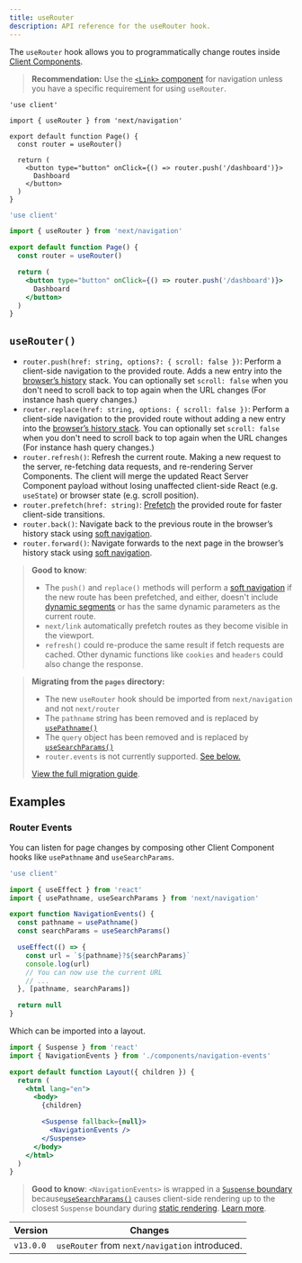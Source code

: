 ```yaml
---
title: useRouter
description: API reference for the useRouter hook.
---
```


The `useRouter` hook allows you to programmatically change routes inside [Client Components](/docs/getting-started/react-essentials).

> **Recommendation:** Use the [`<Link>` component](/docs/app/building-your-application/routing/linking-and-navigating#link-component) for navigation unless you have a specific requirement for using `useRouter`.

```tsx filename="app/example-client-component.tsx" switcher
'use client'

import { useRouter } from 'next/navigation'

export default function Page() {
  const router = useRouter()

  return (
    <button type="button" onClick={() => router.push('/dashboard')}>
      Dashboard
    </button>
  )
}
```

```jsx filename="app/example-client-component.js" switcher
'use client'

import { useRouter } from 'next/navigation'

export default function Page() {
  const router = useRouter()

  return (
    <button type="button" onClick={() => router.push('/dashboard')}>
      Dashboard
    </button>
  )
}
```

## `useRouter()`

- `router.push(href: string, options?: { scroll: false })`: Perform a client-side navigation to the provided route. Adds a new entry into the [browser’s history](https://developer.mozilla.org/en-US/docs/Web/API/History_API) stack. You can optionally set `scroll: false` when you don't need to scroll back to top again when the URL changes (For instance hash query changes.)
- `router.replace(href: string, options: { scroll: false })`: Perform a client-side navigation to the provided route without adding a new entry into the [browser’s history stack](https://developer.mozilla.org/en-US/docs/Web/API/History_API). You can optionally set `scroll: false` when you don't need to scroll back to top again when the URL changes (For instance hash query changes.)
- `router.refresh()`: Refresh the current route. Making a new request to the server, re-fetching data requests, and re-rendering Server Components. The client will merge the updated React Server Component payload without losing unaffected client-side React (e.g. `useState`) or browser state (e.g. scroll position).
- `router.prefetch(href: string)`: [Prefetch](/docs/app/building-your-application/routing/linking-and-navigating#prefetching) the provided route for faster client-side transitions.
- `router.back()`: Navigate back to the previous route in the browser’s history stack using [soft navigation](/docs/app/building-your-application/routing/linking-and-navigating#soft-navigation).
- `router.forward()`: Navigate forwards to the next page in the browser’s history stack using [soft navigation](/docs/app/building-your-application/routing/linking-and-navigating#soft-navigation).

> **Good to know**:
>
> - The `push()` and `replace()` methods will perform a [soft navigation](/docs/app/building-your-application/routing/linking-and-navigating#soft-navigation) if the new route has been prefetched, and either, doesn't include [dynamic segments](/docs/app/building-your-application/routing/dynamic-routes) or has the same dynamic parameters as the current route.
> - `next/link` automatically prefetch routes as they become visible in the viewport.
> - `refresh()` could re-produce the same result if fetch requests are cached. Other dynamic functions like `cookies` and `headers` could also change the response.

> **Migrating from the `pages` directory:**
>
> - The new `useRouter` hook should be imported from `next/navigation` and not `next/router`
> - The `pathname` string has been removed and is replaced by [`usePathname()`](/docs/app/api-reference/functions/use-pathname)
> - The `query` object has been removed and is replaced by [`useSearchParams()`](/docs/app/api-reference/functions/use-search-params)
> - `router.events` is not currently supported. [See below.](#router-events)
>
> [View the full migration guide](/docs/app/building-your-application/upgrading/app-router-migration).

## Examples

### Router Events

You can listen for page changes by composing other Client Component hooks like `usePathname` and `useSearchParams`.

```jsx filename="app/components/navigation-events.js"
'use client'

import { useEffect } from 'react'
import { usePathname, useSearchParams } from 'next/navigation'

export function NavigationEvents() {
  const pathname = usePathname()
  const searchParams = useSearchParams()

  useEffect(() => {
    const url = `${pathname}?${searchParams}`
    console.log(url)
    // You can now use the current URL
    // ...
  }, [pathname, searchParams])

  return null
}
```

Which can be imported into a layout.

```jsx filename="app/layout.js" highlight={2,10-12}
import { Suspense } from 'react'
import { NavigationEvents } from './components/navigation-events'

export default function Layout({ children }) {
  return (
    <html lang="en">
      <body>
        {children}

        <Suspense fallback={null}>
          <NavigationEvents />
        </Suspense>
      </body>
    </html>
  )
}
```

> **Good to know**: `<NavigationEvents>` is wrapped in a [`Suspense` boundary](/docs/app/building-your-application/routing/loading-ui-and-streaming#example) because[`useSearchParams()`](/docs/app/api-reference/functions/use-search-params) causes client-side rendering up to the closest `Suspense` boundary during [static rendering](/docs/app/building-your-application/rendering/static-and-dynamic-rendering#static-rendering-default). [Learn more](/docs/app/api-reference/functions/use-search-params#behavior).

| Version   | Changes                                        |
| --------- | ---------------------------------------------- |
| `v13.0.0` | `useRouter` from `next/navigation` introduced. |
